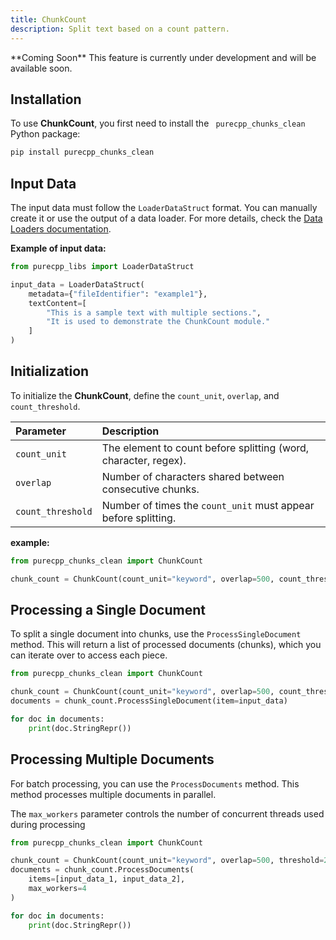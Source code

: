 ```yaml
---
title: ChunkCount
description: Split text based on a count pattern.
---
```

<Warning>
**Coming Soon**  
This feature is currently under development and will be available soon.
</Warning>

## Installation
To use **ChunkCount**, you first need to install the ` purecpp_chunks_clean` Python package:

```bash
pip install purecpp_chunks_clean
```

## Input Data

The input data must follow the `LoaderDataStruct` format. You can manually create it or use the output of a data loader. For more details, check the [Data Loaders documentation](../loaders/introduction.mdx).

**Example of input data:**
```python
from purecpp_libs import LoaderDataStruct

input_data = LoaderDataStruct(
    metadata={"fileIdentifier": "example1"},
    textContent=[
        "This is a sample text with multiple sections.",
        "It is used to demonstrate the ChunkCount module."
    ]
)
```

## Initialization

To initialize the **ChunkCount**, define the `count_unit`, `overlap`, and `count_threshold`.

| Parameter     | Description                                                          |
|:--------------|:----------------------------------------------------------------------|
| `count_unit` | The element to count before splitting (word, character, regex).     |
| `overlap`   | Number of characters shared between consecutive chunks.    |
| `count_threshold`  | Number of times the `count_unit` must appear before splitting.      |

**example:**

```python
from purecpp_chunks_clean import ChunkCount

chunk_count = ChunkCount(count_unit="keyword", overlap=500, count_threshold=2)
```

## Processing a Single Document

To split a single document into chunks, use the `ProcessSingleDocument` method. This will return a list of processed documents (chunks), which you can iterate over to access each piece.
```python
from purecpp_chunks_clean import ChunkCount

chunk_count = ChunkCount(count_unit="keyword", overlap=500, count_threshold=2)
documents = chunk_count.ProcessSingleDocument(item=input_data)

for doc in documents:
    print(doc.StringRepr())
```

## Processing Multiple Documents

For batch processing, you can use the `ProcessDocuments` method. This method processes multiple documents in parallel.

The `max_workers` parameter controls the number of concurrent threads used during processing

```python
from purecpp_chunks_clean import ChunkCount

chunk_count = ChunkCount(count_unit="keyword", overlap=500, threshold=2)
documents = chunk_count.ProcessDocuments(
    items=[input_data_1, input_data_2],
    max_workers=4
)

for doc in documents:
    print(doc.StringRepr())
```


